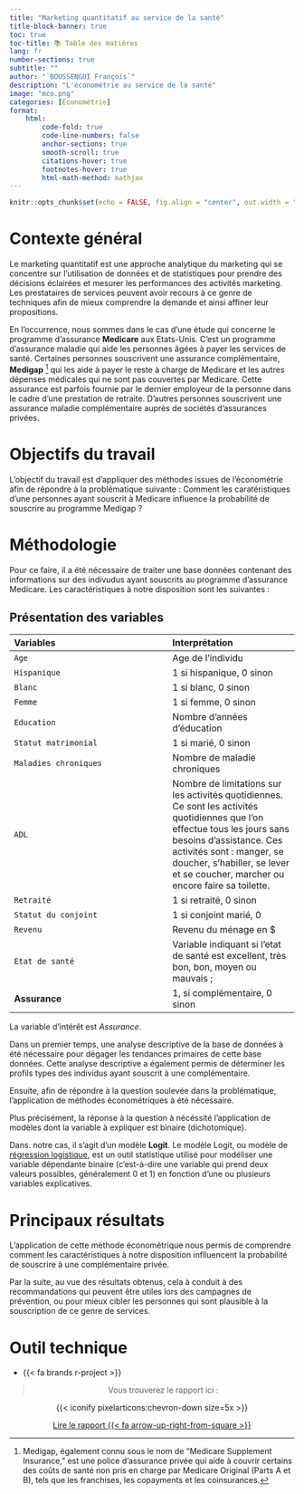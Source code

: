 ```yaml
---
title: "Marketing quantitatif au service de la santé"
title-block-banner: true
toc: true
toc-title: 📚 Table des matières
lang: fr
number-sections: true
subtitle: ""
author: "`BOUSSENGUI François`"
description: "L'économétrie au service de la santé"
image: "mco.png"
categories: [Économétrie]
format:
    html:
        code-fold: true 
        code-line-numbers: false
        anchor-sections: true
        smooth-scroll: true
        citations-hover: true
        footnotes-hover: true
        html-math-method: mathjax
---
```


```r
knitr::opts_chunk$set(echo = FALSE, fig.align = "center", out.width = "100%")
```

# Contexte général

Le marketing quantitatif est une approche analytique du marketing qui se concentre sur l'utilisation de données et de statistiques pour prendre des décisions éclairées et mesurer les performances des activités marketing. Les prestataires de services peuvent avoir recours à ce genre de techniques afin de mieux comprendre la demande et ainsi affiner leur propositions.

En l'occurrence, nous sommes dans le cas d'une étude qui concerne le programme d'assurance **Medicare** aux Etats-Unis. C'est un programme d'assurance maladie qui aide les personnes âgées à payer les services de santé. Certaines personnes souscrivent une assurance complémentaire, **Medigap** [^1] qui les aide à payer le reste à charge de Medicare et les autres dépenses médicales qui ne sont pas couvertes par Medicare. Cette assurance est parfois fournie par le dernier employeur de la personne dans le cadre d'une prestation de retraite. D'autres personnes souscrivent une assurance maladie complémentaire auprès de sociétés d'assurances privées.

[^1]: Medigap, également connu sous le nom de "Medicare Supplement Insurance," est une police d'assurance privée qui aide à couvrir certains des coûts de santé non pris en charge par Medicare Original (Parts A et B), tels que les franchises, les copayments et les coinsurances.

# Objectifs du travail

L'objectif du travail est d'appliquer des méthodes issues de l'économétrie afin de répondre à la problématique suivante : Comment les caratéristiques d'une personnes ayant souscrit à Medicare influence la probabilité de souscrire au programme Medigap ?

# Méthodologie

Pour ce faire, il a été nécessaire de traiter une base données contenant des informations sur des indivudus ayant souscrits au programme d'assurance Medicare. Les caractéristiques à notre disposition sont les suivantes :

::: {.callout-tip icon=false collapse="true"}
## Présentation des variables 

|       Variables    | Interprétation |
|:-------------------|:---------------|
|         `Age`         | Age de l'individu |
|     `Hispanique`      | 1 si hispanique, 0 sinon |
|        `Blanc`        | 1 si blanc, 0 sinon |
|        `Femme`        | 1 si femme, 0 sinon |
|      `Education`      | Nombre d'années d'éducation |
| `Statut matrimonial`  | 1 si marié, 0 sinon |
| `Maladies chroniques` | Nombre de maladie chroniques |
|         `ADL`         | Nombre de limitations sur les activités quotidiennes. Ce sont les activités quotidiennes que l’on effectue tous les jours sans besoins d’assistance. Ces activités sont : manger, se doucher, s’habiller, se lever et se coucher, marcher ou encore faire sa toilette. |
|      `Retraité`       | 1 si retraité, 0 sinon |
| `Statut du conjoint`  | 1 si conjoint marié, 0 | sinon
|       `Revenu`        | Revenu du ménage en $ |
|    `Etat de santé`    | Variable indiquant si l’etat de santé est excellent, très bon, bon, moyen ou mauvais ; |
|    **Assurance**   | 1, si complémentaire, 0 sinon |

:::
La variable d'intérêt est *Assurance*.

Dans un premier temps, une analyse descriptive de la base de données à été nécessaire pour dégager les tendances primaires de cette base données. Cette analyse descriptive a également permis de déterminer les profils types des individus ayant souscrit à une complémentaire.

Ensuite, afin de répondre à la question soulevée dans la problématique, l'application de méthodes économétriques à été nécessaire.

Plus précisément, la réponse à la question à nécéssité l'application de modèles dont la variable à expliquer est binaire (dichotomique).

Dans. notre cas, il s'agit d'un modèle **Logit**. Le modèle Logit, ou modèle de [régression logistique](https://fr.wikipedia.org/wiki/R%C3%A9gression_logistique), est un outil statistique utilisé pour modéliser une variable dépendante binaire (c'est-à-dire une variable qui prend deux valeurs possibles, généralement 0 et 1) en fonction d'une ou plusieurs variables explicatives.

# Principaux résultats

L'application de cette méthode économétrique nous permis de comprendre comment les caractéristiques à notre disposition inflluencent la probabilité de souscrire à une complémentaire privée.

Par la suite, au vue des résultats obtenus, cela à conduit à des recommandations qui peuvent être utiles lors des campagnes de prévention, ou pour mieux cibler les personnes qui sont plausible à la souscription de ce genre de services.

# Outil technique

-   {{< fa brands r-project >}}

::: {style="text-align:center;"} 
> Vous trouverez le rapport ici  :

::: chevron-styling
{{< iconify pixelarticons:chevron-down size=5x >}}
:::
:::


::: {style="text-align:center;"}
[Lire le rapport {{< fa arrow-up-right-from-square >}}](Logit-Probit modelling.pdf){.btn .btn-outline-primary .btn .center role="button"}
:::

